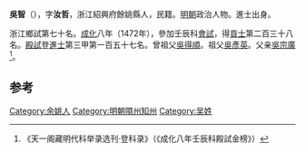 '''吳智'''（{{bd|1432年||？}}），字'''汝哲'''，浙江紹興府餘姚縣人，民籍。[[明朝|明朝]]政治人物。進士出身。

浙江鄉試第七十名。[[成化|成化]]八年（1472年），參加壬辰科[[會試|會試]]，得[[貢士|貢士]]第二百三十八名。[[殿試|殿試]]登[[進士|進士]]第三甲第一百五十七名。曾祖父[[吳得順|吳得順]]。祖父[[吳彥英|吳彥英]]。父亲[[吳宗廣|吳宗廣]]<ref>《天一阁藏明代科举录选刊·登科录》（《成化八年壬辰科殿試金榜》）</ref>。

==参考==
{{reflist}}
{{明朝人物小作品}}
{{成化八年壬辰科殿試金榜}}

[[Category:余姚人|Category:余姚人]]
[[Category:明朝隰州知州|Category:明朝隰州知州]]
[[Category:吴姓|Category:吴姓]]